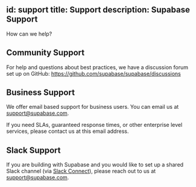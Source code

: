 
id: support
title: Support
description: Supabase Support
---

How can we help?

## Community Support

For help and questions about best practices, we have a discussion forum set up on GitHub: https://github.com/supabase/supabase/discussions

## Business Support

We offer email based support for business users. You can email us at support@supabase.com.

If you need SLAs, guaranteed response times, or other enterprise level services, please contact us at this email address.

## Slack Support

If you are building with Supabase and you would like to set up a shared Slack channel (via [Slack Connect](https://slack.com/connect)), please reach out to us at support@supabase.com.
